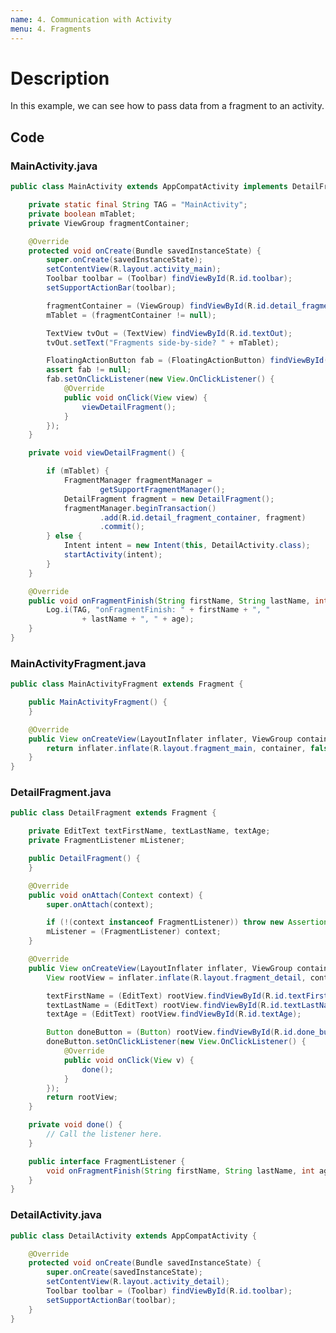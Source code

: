 ```yaml
---
name: 4. Communication with Activity
menu: 4. Fragments
---
```


# Description

In this example, we can see how to pass data from a fragment to an activity.

## Code

### MainActivity.java

```java
public class MainActivity extends AppCompatActivity implements DetailFragment.FragmentListener {

    private static final String TAG = "MainActivity";
    private boolean mTablet;
    private ViewGroup fragmentContainer;

    @Override
    protected void onCreate(Bundle savedInstanceState) {
        super.onCreate(savedInstanceState);
        setContentView(R.layout.activity_main);
        Toolbar toolbar = (Toolbar) findViewById(R.id.toolbar);
        setSupportActionBar(toolbar);

        fragmentContainer = (ViewGroup) findViewById(R.id.detail_fragment_container);
        mTablet = (fragmentContainer != null);

        TextView tvOut = (TextView) findViewById(R.id.textOut);
        tvOut.setText("Fragments side-by-side? " + mTablet);

        FloatingActionButton fab = (FloatingActionButton) findViewById(R.id.fab);
        assert fab != null;
        fab.setOnClickListener(new View.OnClickListener() {
            @Override
            public void onClick(View view) {
                viewDetailFragment();
            }
        });
    }

    private void viewDetailFragment() {

        if (mTablet) {
            FragmentManager fragmentManager =
                    getSupportFragmentManager();
            DetailFragment fragment = new DetailFragment();
            fragmentManager.beginTransaction()
                    .add(R.id.detail_fragment_container, fragment)
                    .commit();
        } else {
            Intent intent = new Intent(this, DetailActivity.class);
            startActivity(intent);
        }
    }

    @Override
    public void onFragmentFinish(String firstName, String lastName, int age) {
        Log.i(TAG, "onFragmentFinish: " + firstName + ", "
                + lastName + ", " + age);
    }
}

```

### MainActivityFragment.java

```java
public class MainActivityFragment extends Fragment {

    public MainActivityFragment() {
    }

    @Override
    public View onCreateView(LayoutInflater inflater, ViewGroup container, Bundle savedInstanceState) {
        return inflater.inflate(R.layout.fragment_main, container, false);
    }
}
```

### DetailFragment.java

```java
public class DetailFragment extends Fragment {

    private EditText textFirstName, textLastName, textAge;
    private FragmentListener mListener;

    public DetailFragment() {
    }

    @Override
    public void onAttach(Context context) {
        super.onAttach(context);

        if (!(context instanceof FragmentListener)) throw new AssertionError();
        mListener = (FragmentListener) context;
    }

    @Override
    public View onCreateView(LayoutInflater inflater, ViewGroup container, Bundle savedInstanceState) {
        View rootView = inflater.inflate(R.layout.fragment_detail, container, false);

        textFirstName = (EditText) rootView.findViewById(R.id.textFirstName);
        textLastName = (EditText) rootView.findViewById(R.id.textLastName);
        textAge = (EditText) rootView.findViewById(R.id.textAge);

        Button doneButton = (Button) rootView.findViewById(R.id.done_button);
        doneButton.setOnClickListener(new View.OnClickListener() {
            @Override
            public void onClick(View v) {
                done();
            }
        });
        return rootView;
    }

    private void done() {
	    // Call the listener here.
    }

    public interface FragmentListener {
        void onFragmentFinish(String firstName, String lastName, int age);
    }
}
```

### DetailActivity.java

```java
public class DetailActivity extends AppCompatActivity {

    @Override
    protected void onCreate(Bundle savedInstanceState) {
        super.onCreate(savedInstanceState);
        setContentView(R.layout.activity_detail);
        Toolbar toolbar = (Toolbar) findViewById(R.id.toolbar);
        setSupportActionBar(toolbar);
    }
}
```
